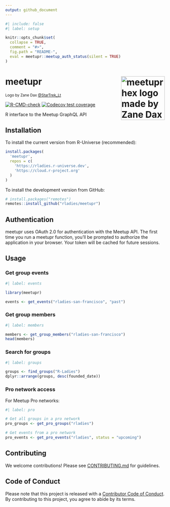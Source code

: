 ```yaml
---
output: github_document
---
```


<!-- README.md is generated from README.Rmd. Please edit the Rmd file -->

```r
#| include: false
#| label: setup

knitr::opts_chunk$set(
  collapse = TRUE,
  comment = "#>",
  fig.path = "README-",
  eval = meetupr::meetup_auth_status(silent = TRUE)
)

```

# meetupr <img src="man/figures/logo.png" align="right" alt="meetupr hex logo made by Zane Dax @StarTrek_Lt" width="138.5" />

<small>Logo by Zane Dax [@StarTrek_Lt](https://mobile.twitter.com/startrek_lt)</small>

<!-- badges: start -->
[![R-CMD-check](https://github.com/rladies/meetupr/actions/workflows/R-CMD-check.yaml/badge.svg)](https://github.com/rladies/meetupr/actions)
[![Codecov test coverage](https://codecov.io/gh/rladies/meetupr/branch/master/graph/badge.svg)](https://codecov.io/gh/rladies/meetupr?branch=master)
<!-- badges: end -->

R interface to the Meetup GraphQL API

## Installation

To install the current version from R-Universe (recommended):

```r
install.packages(
  'meetupr', 
  repos = c(
    'https://rladies.r-universe.dev', 
    'https://cloud.r-project.org'
  )
)
```

To install the development version from GitHub:

```r
# install.packages("remotes")
remotes::install_github("rladies/meetupr")
```

## Authentication

meetupr uses OAuth 2.0 for authentication with the Meetup API. 
The first time you run a meetupr function, you'll be prompted to authorize the application in your browser. 
Your token will be cached for future sessions.

## Usage

### Get group events

```r
#| label: events

library(meetupr)

events <- get_events("rladies-san-francisco", "past")
```

### Get group members

```r
#| label: members

members <- get_group_members("rladies-san-francisco")
head(members)
```

### Search for groups

```r
#| label: groups

groups <- find_groups("R-Ladies")
dplyr::arrange(groups, desc(founded_date))
```

### Pro network access

For Meetup Pro networks:

```r
#| label: pro

# Get all groups in a pro network
pro_groups <- get_pro_groups("rladies")

# Get events from a pro network
pro_events <- get_pro_events("rladies", status = "upcoming")
```

## Contributing

We welcome contributions! 
Please see [CONTRIBUTING.md](CONTRIBUTING.md) for guidelines.

## Code of Conduct

Please note that this project is released with a [Contributor Code of Conduct](https://github.com/rladies/.github/blob/master/CODE_OF_CONDUCT.md).
By contributing to this project, you agree to abide by its terms.
